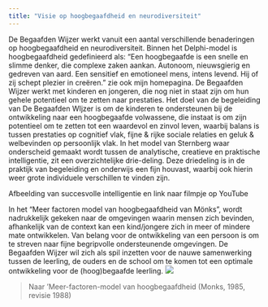 ```yaml
---
title: "Visie op hoogbegaafdheid en neurodiversiteit"
---
```

De Begaafden Wijzer werkt vanuit een aantal verschillende benaderingen op hoogbegaafdheid en neurodiversiteit. 
Binnen het Delphi-model is hoogbegaafdheid gedefinieerd als: 
“Een hoogbegaafde is een snelle en slimme denker, die complexe zaken aankan. Autonoom, nieuwsgierig en gedreven van aard. Een sensitief en emotioneel mens, intens levend. Hij of zij schept plezier in creëren.” zie ook mijn homepagina. De Begaafden Wijzer werkt met kinderen en jongeren, die nog niet in staat zijn om hun gehele potentieel om te zetten naar prestaties. Het doel van de begeleiding van De Begaafden WIjzer is om de kinderen te ondersteunen bij de ontwikkeling naar een hoogbegaafde volwassene, die instaat is om zijn potentieel om te zetten tot een waardevol en zinvol leven, waarbij balans is tussen prestaties op cognitief vlak, fijne & rijke sociale relaties en geluk & welbevinden op persoonlijk vlak.
In het model van Sternberg waar onderscheid gemaakt wordt tussen de analytische, creatieve en praktische intelligentie, zit een overzichtelijke drie-deling. Deze driedeling is in de praktijk van begeleiding en onderwijs een fijn houvast, waarbij ook hierin weer grote individuele verschillen te vinden zijn. 

Afbeelding van succesvolle intelligentie en link naar filmpje op YouTube

In het "Meer factoren model van hoogbegaafdheid van Mönks", wordt nadrukkelijk gekeken naar de omgevingen waarin mensen zich bevinden, afhankelijk van de context kan een kind/jongere zich in meer of mindere mate ontwikkelen. Van belang voor de ontwikkeling van een persoon is om te streven naar fijne begripvolle ondersteunende omgevingen. De Begaafden Wijzer wil zich als spil inzetten voor de nauwe samenwerking tussen de leerling, de ouders en de school om te komen tot een optimale ontwikkeling voor de (hoog)begaafde leerling.
![](../www/images/samenhang.gif)

> Naar ‘Meer-factoren-model van hoogbegaafdheid (Monks, 1985, revisie 1988)
